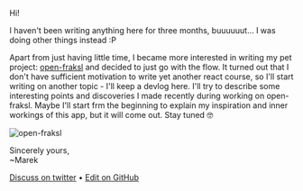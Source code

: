 
Hi!

I haven't been writing anything here for three months, buuuuuut… I was doing other things instead :P

Apart from just having little time, I became more interested in writing my pet project: [open-fraksl](https://openfraksl.netlify.com) and decided to just go with the flow. It turned out that I don't have sufficient motivation to write yet another react course, so I'll start writing on another topic - I'll keep a devlog here. I'll try to describe some interesting points and discoveries I made recently during working on open-fraksl. Maybe I'll start frm the beginning to explain my inspiration and inner workings of this app, but it will come out. Stay tuned 🤓

<img src={openFraksl} alt="open-fraksl" />

Sincerely yours,<br />
~Marek

[Discuss on twitter](https://twitter.com/marek_us/status/1161600604059459585) • [Edit on GitHub](https://github.com/mcalus3/create-react-blog/blob/master/src/routes/posts/2019-08-14-organisational-post/document-English.mdx)
